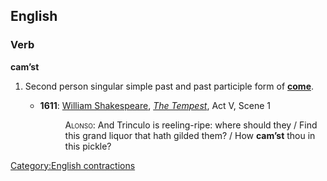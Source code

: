 ==English==

===Verb===
'''cam’st'''

# {{context|archaic|lang=en}} Second person singular simple past and past participle form of '''[[come]]'''.
#* '''1611''': [[w:William Shakespeare|William Shakespeare]], ''[[s:The Tempest|The Tempest]]'', Act V, Scene 1
#*:<span style="font-variant:small-caps">Alonso:</span> And Trinculo is reeling-ripe: where should they / Find this grand liquor that hath gilded them? / How '''cam’st''' thou in this pickle?

[[Category:English contractions]]